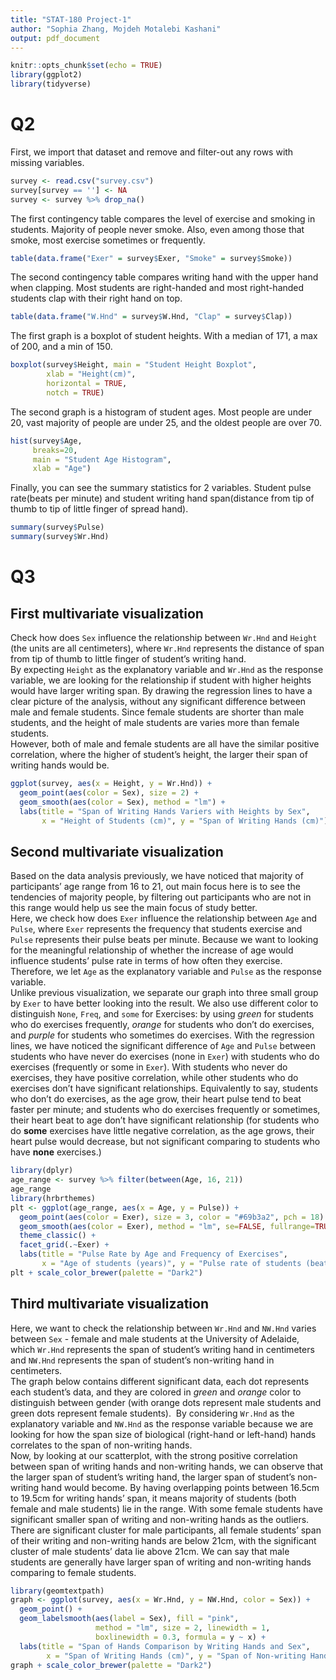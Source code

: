---
title: "STAT-180 Project-1"
author: "Sophia Zhang, Mojdeh Motalebi Kashani"
output: pdf_document
---

```{r setup, include=FALSE}
knitr::opts_chunk$set(echo = TRUE)
library(ggplot2)
library(tidyverse)
```

# Q2
First, we import that dataset and remove and filter-out any rows with missing variables.
```{r}
survey <- read.csv("survey.csv")
survey[survey == ''] <- NA
survey <- survey %>% drop_na()
```

The first contingency table compares the level of exercise and smoking in students. Majority of people never smoke. Also, even among those that smoke, most exercise sometimes or frequently.
```{r}
table(data.frame("Exer" = survey$Exer, "Smoke" = survey$Smoke))
```

The second contingency table compares writing hand with the upper hand when clapping. Most students are right-handed and most right-handed students clap with their right hand on top.
```{r}
table(data.frame("W.Hnd" = survey$W.Hnd, "Clap" = survey$Clap))
```

The first graph is a boxplot of student heights. With a median of 171, a max of 200, and a min of 150.  
```{r}
boxplot(survey$Height, main = "Student Height Boxplot",
        xlab = "Height(cm)",
        horizontal = TRUE,
        notch = TRUE)
```

The second graph is a histogram of student ages. Most people are under 20, vast majority of people are under 25, and the oldest people are over 70.
```{r}
hist(survey$Age,
     breaks=20,
     main = "Student Age Histogram",
     xlab = "Age")
```

Finally, you can see the summary statistics for 2 variables. Student pulse rate(beats per minute) and student writing hand span(distance from tip of thumb to tip of little finger of spread hand).
```{r}
summary(survey$Pulse)
summary(survey$Wr.Hnd)
```

# Q3
## First multivariate visualization
Check how does `Sex` influence the relationship between `Wr.Hnd` and `Height` (the units are all centimeters), where `Wr.Hnd` represents the distance of span from tip of thumb to little finger of student's writing hand.\
By expecting `Height` as the explanatory variable and `Wr.Hnd` as the response variable, we are looking for the relationship if student with higher heights would have larger writing span.
By drawing the regression lines to have a clear picture of the analysis, without any significant difference between male and female students. Since female students are shorter than male students, and the height of male students are varies more than female students.\
However, both of male and female students are all have the similar positive correlation, where the higher of student's height, the larger their span of writing hands would be.
```{r}
ggplot(survey, aes(x = Height, y = Wr.Hnd)) +
  geom_point(aes(color = Sex), size = 2) +
  geom_smooth(aes(color = Sex), method = "lm") +
  labs(title = "Span of Writing Hands Variers with Heights by Sex",
       x = "Height of Students (cm)", y = "Span of Writing Hands (cm)")
```

## Second multivariate visualization
Based on the data analysis previously, we have noticed that majority of participants' age range from 16 to 21, out main focus here is to see the tendencies of majority people, by filtering out participants who are not in this range would help us see the main focus of study better.\
Here, we check how does `Exer` influence the relationship between `Age` and `Pulse`, where `Exer` represents the frequency that students exercise and `Pulse` represents their pulse beats per minute.
Because we want to looking for the meaningful relationship of whether the increase of age would influence students' pulse rate in terms of how often they exercise. Therefore, we let `Age` as the explanatory variable and `Pulse` as the response variable.\
Unlike previous visualization, we separate our graph into three small group by `Exer` to have better looking into the result. We also use different color to distinguish `None`, `Freq`, and `some` for Exercises: by using _green_ for students who do exercises frequently, _orange_ for students who don't do exercises, and _purple_ for students who sometimes do exercises. With the regression lines, we have noticed the significant difference of `Age` and `Pulse` between students who have never do exercises (none in `Exer`) with students who do exercises (frequently or some in `Exer`). With students who never do exercises, they have positive correlation, while other students who do exercises don't have significant relationships. Equivalently to say, students who don't do exercises, as the age grow, their heart pulse tend to beat faster per minute; and students who do exercises frequently or sometimes, their heart beat to age don't have significant relationship (for students who do **some** exercises have little negative correlation, as the age grows, their heart pulse would decrease, but not significant comparing to students who have **none** exercises.)
```{r}
library(dplyr)
age_range <- survey %>% filter(between(Age, 16, 21))
age_range
library(hrbrthemes)
plt <- ggplot(age_range, aes(x = Age, y = Pulse)) +
  geom_point(aes(color = Exer), size = 3, color = "#69b3a2", pch = 18) +
  geom_smooth(aes(color = Exer), method = "lm", se=FALSE, fullrange=TRUE) +
  theme_classic() +
  facet_grid(.~Exer) +
  labs(title = "Pulse Rate by Age and Frequency of Exercises",
       x = "Age of students (years)", y = "Pulse rate of students (beats per minute)")
plt + scale_color_brewer(palette = "Dark2")
```

## Third multivariate visualization
Here, we want to check the relationship between `Wr.Hnd` and `NW.Hnd` varies between `Sex` - female and male students at the University of Adelaide, which `Wr.Hnd` represents the span of student's writing hand in centimeters and `NW.Hnd` represents the span of student's non-writing hand in centimeters.\
The graph below contains different significant data, each dot represents each student's data, and they are colored in _green_ and _orange_ color to distinguish between gender (with orange dots represent male students and green dots represent female students).\ 
By considering `Wr.Hnd` as the explanatory variable and `NW.Hnd` as the response variable because we are looking for how the span size of biological (right-hand or left-hand) hands correlates to the span of non-writing hands.\
Now, by looking at our scatterplot, with the strong positive correlation between span of writing hands and non-writing hands, we can observe that the larger span of student's writing hand, the larger span of student's non-writing hand would become. By having overlapping points between 16.5cm to 19.5cm for writing hands' span, it means majority of students (both female and male students) lie in the range. With some female students have significant smaller span of writing and non-writing hands as the outliers.\
There are significant cluster for male participants, all female students' span of their writing and non-writing hands are below 21cm, with the significant cluster of male students' data lie above 21cm. We can say that male students are generally have larger span of writing and non-writing hands comparing to female students.
```{r}
library(geomtextpath)
graph <- ggplot(survey, aes(x = Wr.Hnd, y = NW.Hnd, color = Sex)) +
  geom_point() +
  geom_labelsmooth(aes(label = Sex), fill = "pink", 
                   method = "lm", size = 2, linewidth = 1, 
                   boxlinewidth = 0.3, formula = y ~ x) +
  labs(title = "Span of Hands Comparison by Writing Hands and Sex",
        x = "Span of Writing Hands (cm)", y = "Span of Non-writing Hands (cm)")
graph + scale_color_brewer(palette = "Dark2")
```

